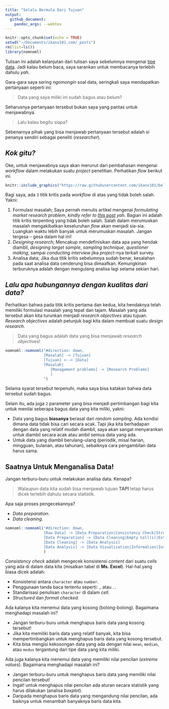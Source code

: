 ```yaml
---
title: "Selalu Bermula Dari Tujuan"
output: 
  github_document:
    pandoc_args: --webtex
---
```


```r
knitr::opts_chunk$set(echo = TRUE)
setwd("~/Documents/ikanx101.com/_posts")
rm(list=ls())
library(nomnoml)
```

Tulisan ini adalah kelanjutan dari tulisan saya sebelumnya mengenai [tipe data](https://ikanx101.com/blog/mengenal-data/). Jadi kalau belum baca, saya sarankan untuk membacanya terlebih dahulu _yah_. 

Gara-gara saya sering _ngomongin_ soal data, seringkali saya mendapatkan pertanyaan seperti ini:

> Data yang saya miliki ini sudah bagus atau belum?

Seharusnya pertanyaan tersebut bukan saya yang pantas untuk menjawabnya. 

> Lalu kalau begitu siapa?

Sebenarnya pihak yang bisa menjawab pertanyaan tersebut adalah si penanya sendiri sebagai peneliti (_researcher_).

## _Kok gitu?_

Oke, untuk menjawabnya saya akan merunut dari pembahasan mengenai _workflow_ dalam melakukan suatu _project_ penelitian. Perhatikan _flow_ berikut ini.

```r
knitr::include_graphics("https://raw.githubusercontent.com/ikanx101/belajaR/master/Bukan%20Infografis/puzzles/Timeline%20Survey/proses%20riset.png")
```

Bagi saya, ada `3` titik kritis pada _workflow_ di atas yang tidak boleh salah. Yakni:

1. Formulasi masalah; Saya pernah menulis artikel mengenai _formulating market research problem_, _kindly refer to_ [_this post_](https://passingthroughresearcher.wordpress.com/2016/01/15/formulating-market-research-problem/) _yah_. Bagian ini adalah titik kritis terpenting yang tidak boleh salah. Salah dalam merumuskan masalah mengakibatkan keseluruhan _flow_ akan menjadi sia-sia. Luangkan waktu lebih banyak untuk merumuskan masalah. Jangan tergesa – gesa dalam hal ini!
1. _Designing research_; Mencakup mendefinisikan data apa yang hendak diambil, _designing target sample_, _sampling technique_, _questioner making_, sampai _conducting interview_ jika _project_-nya terkait survey. 
1. Analisa data; Jika dua titik kritis sebelumnya sudah benar, kesalahan pada saat analisa data cenderung bisa dimaafkan. Kemungkinan terburuknya adalah dengan mengulang analisa lagi selama sekian hari. 

## _Lalu apa hubungannya dengan kualitas dari data?_

Perhatikan bahwa pada titik kritis pertama dan kedua, kita hendaknya telah memiliki formulasi masalah yang tepat dan tajam. Masalah yang ada tersebut akan kita turunkan menjadi _research objectives_ atau tujuan. _Research objectives_ adalah petunjuk bagi kita dalam membuat suatu _design research_.

> Data yang bagus adalah data yang bisa menjawab _research objectives_!

```r
nomnoml::nomnoml("#direction: down,
                 [Masalah] -> [Tujuan]
                 [Tujuan] <--> [Data]
                 [Masalah|
                    [Management problems] -> [Research Problems]
                    ]
                 ")
```

Selama syarat tersebut terpenuhi, maka saya bisa katakan bahwa data tersebut sudah bagus.

Selain itu, ada juga `2` parameter yang bisa menjadi pertimbangan bagi kita untuk menilai seberapa bagus data yang kita miliki, yakni:

- Data yang bagus __biasanya__ berasal dari _random sampling_. Ada kondisi dimana data tidak bisa cari secara acak. Tapi jika kita berhadapan dengan data yang relatif mudah diambil, saya akan sangat menyarankan untuk diambil secara acak atau ambil semua data yang ada.
- Untuk data yang diambil berulang-ulang (periodik, misal harian, mingguan, bulanan, atau tahunan), sebaiknya cara pengambilan data harus sama.

## Saatnya Untuk Menganalisa Data!

Jangan terburu-buru untuk melakukan analisa data. Kenapa? 

> Walaupun data kita sudah bisa menjawab tujuan __TAPI__ tetap harus dicek terlebih dahulu secara statistik.

Apa saja proses pengecekannya?

- _Data preparation_.
- _Data cleaning_.

```r
nomnoml::nomnoml("#direction: down,
                 [Raw Data] -> [Data Preparation|Consistency Check|Structured dan Format Checked]
                 [Data Preparation] -> [Data Cleaning|Empty Cell(s)|Extreme value(s)]
                 [Data Cleaning] -> [Data Analysis]
                 [Data Analysis] -> [Data Visualization|Information|Insights]"
                 )
```

_Consistency check_ adalah mengecek konsistensi _content_ dari suatu _cells_ yang ada di dalam data kita (misalkan tabel di __Ms. Excel__). Hal-hal yang biasa dicek adalah:

- Konsistensi antara `character` atau `number`.
- Penggunaan tanda baca tertentu seperti: `,` atau `.`.
- Standarisasi penulisan `character` di dalam _cell_.
- _Structured_ dan _format checked_. 
  
Ada kalanya kita menemui data yang kosong (bolong-bolong). Bagaimana menghadapi masalah ini?

- Jangan terburu-buru untuk menghapus baris data yang kosong tersebut!
- Jika kita memiliki baris data yang relatif banyak, kita bisa mempertimbangkan untuk menghapus baris data yang kosong tersebut.
- Kita bisa mengisi kekosongan data yang ada dengan nilai `mean`, `median`, atau `modus` tergantung dari tipe data yang kita miliki.
  
Ada juga kalanya kita menemui data yang memiliki nilai pencilan (_extreme values_). Bagaimana menghadapi masalah ini?

- Jangan terburu-buru untuk menghapus baris data yang memiliki nilai pencilan tersebut!
- Ingat! untuk menghapus nilai pencilan ada aturan secara statistik yang harus dilakukan (analisa _boxplot_). 
- Daripada menghapus baris data yang mengandung nilai pencilan, ada baiknya untuk menambah banyaknya baris data kita.

